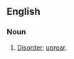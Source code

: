 ==English==

===Noun===
{{en-noun|~}}

# [[disorder|Disorder]]; [[uproar]].
#: {{rfquotek|Shakespeare}}